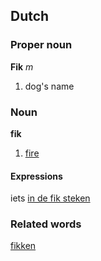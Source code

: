 ==Dutch==
===Proper noun===
'''Fik''' ''m''

# dog's name

===Noun===
'''fik'''

# [[fire]]

====Expressions====
iets [[in de fik steken]]

===Related words===
[[fikken]]